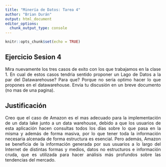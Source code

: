 ```yaml
---
title: "Minería de Datos: Tarea 4"
author: "Brian Durán"
output: html_document
editor_options: 
  chunk_output_type: console
---
```


```r
knitr::opts_chunk$set(echo = TRUE)
```

## Ejercicio Sesion 4

<p align="justify">
Mira nuevamente los tres casos de exito con los que trabajamos en la clase 1. En cual de estos casos tendria sentido proponer un Lago de Datos a la par del Datawarehouse? Para que? Porque no seria optimo hacer lo que propones en el datawarehouse. Envia tu discusión en un breve documento (no mas de una pagina).
</p>

## Justificación

<p align="justify">
Creo que el caso de Amazon es el mas adecuado para la implementación de un data lake junto a un data warehouse, debido a que los usuarios de esta aplicación hacen consultas todos los días sobre lo que pasa en la misma y además de forma masiva, por lo que tener toda la información necesaria alcenada de forma estructura es esencial. Pero además, Amazon se beneficia de la información generada por sus usuarios a lo largo del Internet de distintas formas y medios, datos no estructuros e información cruda, que es utilizada para hacer análisis más profundos sobre las tendencias del mercado. 
</p>